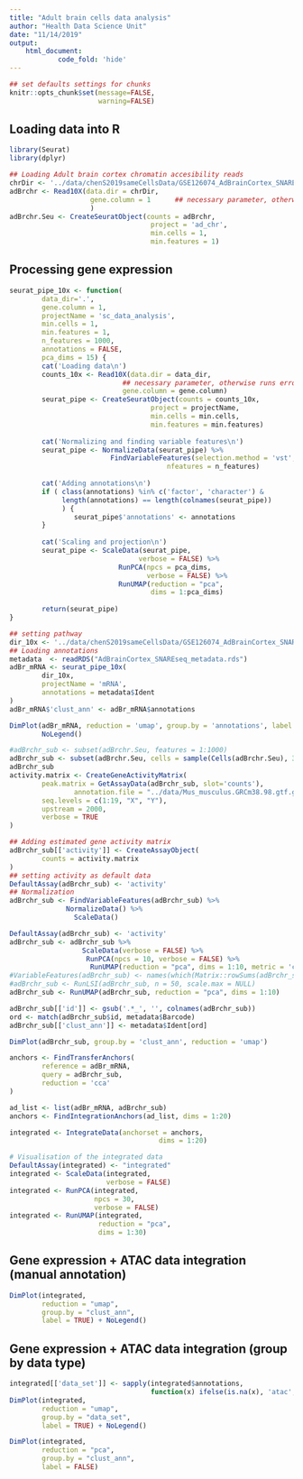 ```yaml
---
title: "Adult brain cells data analysis"
author: "Health Data Science Unit"
date: "11/14/2019"
output: 
    html_document:
            code_fold: 'hide'
---
```


```r
## set defaults settings for chunks
knitr::opts_chunk$set(message=FALSE, 
                      warning=FALSE)
```

## Loading data into R

```r
library(Seurat)
library(dplyr)

## Loading Adult brain cortex chromatin accesibility reads
chrDir <- '../data/chenS2019sameCellsData/GSE126074_AdBrainCortex_SNAREseq_chromatin/'
adBrchr <- Read10X(data.dir = chrDir, 
                    gene.column = 1      ## necessary parameter, otherwise runs error
                    )
adBrchr.Seu <- CreateSeuratObject(counts = adBrchr,
                                   project = 'ad_chr', 
                                   min.cells = 1,
                                   min.features = 1)
```

## Processing gene expression

```r
seurat_pipe_10x <- function(
        data_dir='.',
        gene.column = 1,
        projectName = 'sc_data_analysis',
        min.cells = 1,
        min.features = 1,
        n_features = 1000,
        annotations = FALSE,
        pca_dims = 15) {
        cat('Loading data\n')
        counts_10x <- Read10X(data.dir = data_dir, 
                            ## necessary parameter, otherwise runs error
                            gene.column = gene.column)
        seurat_pipe <- CreateSeuratObject(counts = counts_10x,
                                   project = projectName, 
                                   min.cells = min.cells,
                                   min.features = min.features)
        
        cat('Normalizing and finding variable features\n')
        seurat_pipe <- NormalizeData(seurat_pipe) %>%
                         FindVariableFeatures(selection.method = 'vst',
                                       nfeatures = n_features)
        
        cat('Adding annotations\n')
        if ( class(annotations) %in% c('factor', 'character') &
             length(annotations) == length(colnames(seurat_pipe))
             ) {
                seurat_pipe$'annotations' <- annotations
        }
        
        cat('Scaling and projection\n')
        seurat_pipe <- ScaleData(seurat_pipe, 
                                verbose = FALSE) %>% 
                           RunPCA(npcs = pca_dims, 
                                  verbose = FALSE) %>%
                           RunUMAP(reduction = "pca", 
                                   dims = 1:pca_dims)
        
        return(seurat_pipe)
}

## setting pathway
dir_10x <- '../data/chenS2019sameCellsData/GSE126074_AdBrainCortex_SNAREseq_cDNA/'
## Loading annotations
metadata  <- readRDS("AdBrainCortex_SNAREseq_metadata.rds")
adBr_mRNA <- seurat_pipe_10x(
        dir_10x,
        projectName = 'mRNA',
        annotations = metadata$Ident
)
adBr_mRNA$'clust_ann' <- adBr_mRNA$annotations
```

```r
DimPlot(adBr_mRNA, reduction = 'umap', group.by = 'annotations', label = TRUE) +
        NoLegend()
```

```r
#adBrchr_sub <- subset(adBrchr.Seu, features = 1:1000)
adBrchr_sub <- subset(adBrchr.Seu, cells = sample(Cells(adBrchr.Seu), 3000))
adBrchr_sub
activity.matrix <- CreateGeneActivityMatrix(
        peak.matrix = GetAssayData(adBrchr_sub, slot='counts'), 
                annotation.file = "../data/Mus_musculus.GRCm38.98.gtf.gz", 
        seq.levels = c(1:19, "X", "Y"), 
        upstream = 2000, 
        verbose = TRUE
)
```

```r
## Adding estimated gene activity matrix
adBrchr_sub[['activity']] <- CreateAssayObject(
        counts = activity.matrix
)
## setting activity as default data
DefaultAssay(adBrchr_sub) <- 'activity'
## Normalization
adBrchr_sub <- FindVariableFeatures(adBrchr_sub) %>%
              NormalizeData() %>%
                ScaleData()
```



```r
DefaultAssay(adBrchr_sub) <- 'activity'
adBrchr_sub <- adBrchr_sub %>% 
                  ScaleData(verbose = FALSE) %>% 
                   RunPCA(npcs = 10, verbose = FALSE) %>%
                    RunUMAP(reduction = "pca", dims = 1:10, metric = 'cosine')
#VariableFeatures(adBrchr_sub) <- names(which(Matrix::rowSums(adBrchr_sub) > 100))
#adBrchr_sub <- RunLSI(adBrchr_sub, n = 50, scale.max = NULL)
adBrchr_sub <- RunUMAP(adBrchr_sub, reduction = "pca", dims = 1:10)
```

```r
adBrchr_sub[['id']] <- gsub('.*_', '', colnames(adBrchr_sub))
ord <- match(adBrchr_sub$id, metadata$Barcode)
adBrchr_sub[['clust_ann']] <- metadata$Ident[ord]
```

```r
DimPlot(adBrchr_sub, group.by = 'clust_ann', reduction = 'umap')
```

```r
anchors <- FindTransferAnchors(
        reference = adBr_mRNA,
        query = adBrchr_sub, 
        reduction = 'cca'
)
```

```r
ad_list <- list(adBr_mRNA, adBrchr_sub)
anchors <- FindIntegrationAnchors(ad_list, dims = 1:20)
```

```r
integrated <- IntegrateData(anchorset = anchors,
                                     dims = 1:20)

# Visualisation of the integrated data
DefaultAssay(integrated) <- "integrated"
integrated <- ScaleData(integrated, 
                        verbose = FALSE)
integrated <- RunPCA(integrated, 
                     npcs = 30, 
                     verbose = FALSE)
integrated <- RunUMAP(integrated, 
                      reduction = "pca", 
                      dims = 1:30)
```

## Gene expression + ATAC data integration (manual annotation)

```r
DimPlot(integrated, 
        reduction = "umap", 
        group.by = "clust_ann",
        label = TRUE) + NoLegend()  
```

## Gene expression + ATAC data integration (group by data type)

```r
integrated[['data_set']] <- sapply(integrated$annotations, 
                                   function(x) ifelse(is.na(x), 'atac', 'rna'))
DimPlot(integrated, 
        reduction = "umap", 
        group.by = "data_set",
        label = TRUE) + NoLegend()  
```


```r
DimPlot(integrated, 
        reduction = "pca", 
        group.by = "clust_ann",
        label = FALSE) 
```